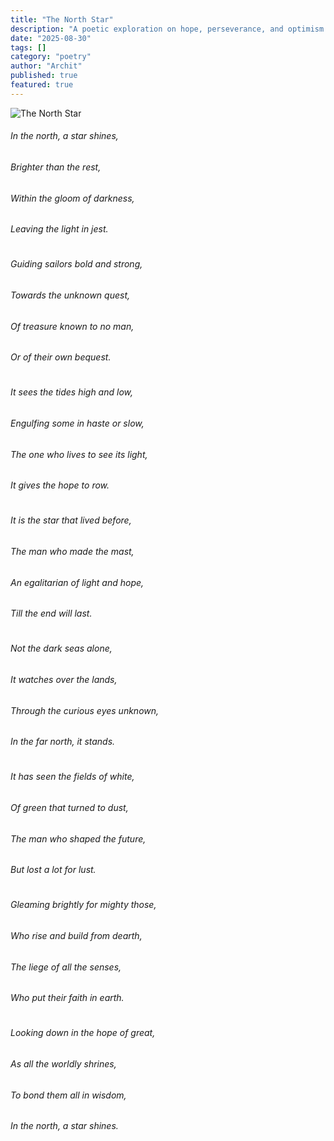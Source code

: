 ```yaml
---
title: "The North Star"
description: "A poetic exploration on hope, perseverance, and optimism."
date: "2025-08-30"
tags: []
category: "poetry"
author: "Archit"
published: true
featured: true
---
```


![The North Star](/blog/poetry/north_star.jpeg "Generated by DALL-E.")

###### *In the north, a star shines,*
###### *Brighter than the rest,*
###### *Within the gloom of darkness,*
###### *Leaving the light in jest.*

#

###### *Guiding sailors bold and strong,*
###### *Towards the unknown quest,*
###### *Of treasure known to no man,*
###### *Or of their own bequest.*

#


###### *It sees the tides high and low,*
###### *Engulfing some in haste or slow,*
###### *The one who lives to see its light,*
###### *It gives the hope to row.*

#


###### *It is the star that lived before,*
###### *The man who made the mast,*
###### *An egalitarian of light and hope,*
###### *Till the end will last.*

#


###### *Not the dark seas alone,*
###### *It watches over the lands,*
###### *Through the curious eyes unknown,*
###### *In the far north, it stands.*

#


###### *It has seen the fields of white,*
###### *Of green that turned to dust,*
###### *The man who shaped the future,*
###### *But lost a lot for lust.*

#


###### *Gleaming brightly for mighty those,*
###### *Who rise and build from dearth,*
###### *The liege of all the senses,*
###### *Who put their faith in earth.*

#


###### *Looking down in the hope of great,*
###### *As all the worldly shrines,*
###### *To bond them all in wisdom,*
###### *In the north, a star shines.*